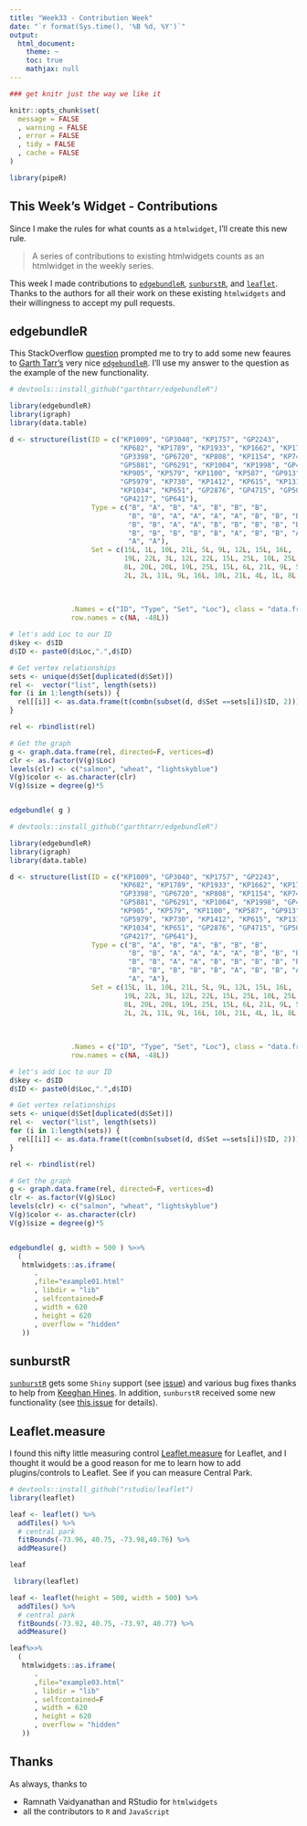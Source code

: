```yaml
---
title: "Week33 - Contribution Week"
date: "`r format(Sys.time(), '%B %d, %Y')`"
output:
  html_document:
    theme: ~
    toc: true
    mathjax: null
---
```


```r
### get knitr just the way we like it

knitr::opts_chunk$set(
  message = FALSE
  , warning = FALSE
  , error = FALSE
  , tidy = FALSE
  , cache = FALSE
)

library(pipeR)

```

## This Week's Widget - Contributions

Since I make the rules for what counts as a `htmlwidget`, I'll create this new rule.

<blockquote>
A series of contributions to existing htmlwidgets counts as an htmlwidget in the weekly series.
</blockquote>

This week I made contributions to [`edgebundleR`](https://github.com/garthtarr/edgebundleR), [`sunburstR`](https://github.com/timelyportfolio/sunburstR), and [`leaflet`](https://github.com/rstudio/leaflet).  Thanks to the authors for all their work on these existing `htmlwidgets` and their willingness to accept my pull requests.

## edgebundleR

This StackOverflow [question](http://stackoverflow.com/questions/30708674/network-chord-diagram-woes-in-r/32260962#32260962) prompted me to try to add some new feaures to [Garth Tarr's](https://github.com/garthtarr) very nice [`edgebundleR`](https://github.com/garthtarr/edgebundleR).  I'll use my answer to the question as the example of the new functionality.

```r
# devtools::install_github("garthtarr/edgebundleR")

library(edgebundleR)
library(igraph)
library(data.table)

d <- structure(list(ID = c("KP1009", "GP3040", "KP1757", "GP2243", 
                           "KP682", "KP1789", "KP1933", "KP1662", "KP1718", "GP3339", "GP4007", 
                           "GP3398", "GP6720", "KP808", "KP1154", "KP748", "GP4263", "GP1132", 
                           "GP5881", "GP6291", "KP1004", "KP1998", "GP4123", "GP5930", "KP1070", 
                           "KP905", "KP579", "KP1100", "KP587", "GP913", "GP4864", "KP1513", 
                           "GP5979", "KP730", "KP1412", "KP615", "KP1315", "KP993", "GP1521", 
                           "KP1034", "KP651", "GP2876", "GP4715", "GP5056", "GP555", "GP408", 
                           "GP4217", "GP641"),
                    Type = c("B", "A", "B", "A", "B", "B", "B", 
                             "B", "B", "A", "A", "A", "A", "B", "B", "B", "A", "A", "A", "A", 
                             "B", "B", "A", "A", "B", "B", "B", "B", "B", "A", "A", "B", "A", 
                             "B", "B", "B", "B", "B", "A", "B", "B", "A", "A", "A", "A", "A", 
                             "A", "A"),
                    Set = c(15L, 1L, 10L, 21L, 5L, 9L, 12L, 15L, 16L, 
                            19L, 22L, 3L, 12L, 22L, 15L, 25L, 10L, 25L, 12L, 3L, 10L, 8L, 
                            8L, 20L, 20L, 19L, 25L, 15L, 6L, 21L, 9L, 5L, 24L, 9L, 20L, 5L, 
                            2L, 2L, 11L, 9L, 16L, 10L, 21L, 4L, 1L, 8L, 5L, 11L), Loc = c(3L, 
                                                                                          2L, 3L, 1L, 3L, 3L, 3L, 1L, 2L, 1L, 3L, 1L, 1L, 2L, 2L, 1L, 3L, 
                                                                                          2L, 2L, 2L, 3L, 2L, 3L, 2L, 1L, 3L, 3L, 3L, 2L, 3L, 1L, 3L, 3L, 
                                                                                          1L, 3L, 2L, 3L, 1L, 1L, 1L, 2L, 3L, 3L, 3L, 2L, 2L, 3L, 3L)),
               .Names = c("ID", "Type", "Set", "Loc"), class = "data.frame",
               row.names = c(NA, -48L))

# let's add Loc to our ID
d$key <- d$ID
d$ID <- paste0(d$Loc,".",d$ID)

# Get vertex relationships
sets <- unique(d$Set[duplicated(d$Set)])
rel <-  vector("list", length(sets))
for (i in 1:length(sets)) {
  rel[[i]] <- as.data.frame(t(combn(subset(d, d$Set ==sets[i])$ID, 2)))
}

rel <- rbindlist(rel)

# Get the graph
g <- graph.data.frame(rel, directed=F, vertices=d)
clr <- as.factor(V(g)$Loc)
levels(clr) <- c("salmon", "wheat", "lightskyblue")
V(g)$color <- as.character(clr)
V(g)$size = degree(g)*5


edgebundle( g )
```

```r
# devtools::install_github("garthtarr/edgebundleR")

library(edgebundleR)
library(igraph)
library(data.table)

d <- structure(list(ID = c("KP1009", "GP3040", "KP1757", "GP2243", 
                           "KP682", "KP1789", "KP1933", "KP1662", "KP1718", "GP3339", "GP4007", 
                           "GP3398", "GP6720", "KP808", "KP1154", "KP748", "GP4263", "GP1132", 
                           "GP5881", "GP6291", "KP1004", "KP1998", "GP4123", "GP5930", "KP1070", 
                           "KP905", "KP579", "KP1100", "KP587", "GP913", "GP4864", "KP1513", 
                           "GP5979", "KP730", "KP1412", "KP615", "KP1315", "KP993", "GP1521", 
                           "KP1034", "KP651", "GP2876", "GP4715", "GP5056", "GP555", "GP408", 
                           "GP4217", "GP641"),
                    Type = c("B", "A", "B", "A", "B", "B", "B", 
                             "B", "B", "A", "A", "A", "A", "B", "B", "B", "A", "A", "A", "A", 
                             "B", "B", "A", "A", "B", "B", "B", "B", "B", "A", "A", "B", "A", 
                             "B", "B", "B", "B", "B", "A", "B", "B", "A", "A", "A", "A", "A", 
                             "A", "A"),
                    Set = c(15L, 1L, 10L, 21L, 5L, 9L, 12L, 15L, 16L, 
                            19L, 22L, 3L, 12L, 22L, 15L, 25L, 10L, 25L, 12L, 3L, 10L, 8L, 
                            8L, 20L, 20L, 19L, 25L, 15L, 6L, 21L, 9L, 5L, 24L, 9L, 20L, 5L, 
                            2L, 2L, 11L, 9L, 16L, 10L, 21L, 4L, 1L, 8L, 5L, 11L), Loc = c(3L, 
                                                                                          2L, 3L, 1L, 3L, 3L, 3L, 1L, 2L, 1L, 3L, 1L, 1L, 2L, 2L, 1L, 3L, 
                                                                                          2L, 2L, 2L, 3L, 2L, 3L, 2L, 1L, 3L, 3L, 3L, 2L, 3L, 1L, 3L, 3L, 
                                                                                          1L, 3L, 2L, 3L, 1L, 1L, 1L, 2L, 3L, 3L, 3L, 2L, 2L, 3L, 3L)),
               .Names = c("ID", "Type", "Set", "Loc"), class = "data.frame",
               row.names = c(NA, -48L))

# let's add Loc to our ID
d$key <- d$ID
d$ID <- paste0(d$Loc,".",d$ID)

# Get vertex relationships
sets <- unique(d$Set[duplicated(d$Set)])
rel <-  vector("list", length(sets))
for (i in 1:length(sets)) {
  rel[[i]] <- as.data.frame(t(combn(subset(d, d$Set ==sets[i])$ID, 2)))
}

rel <- rbindlist(rel)

# Get the graph
g <- graph.data.frame(rel, directed=F, vertices=d)
clr <- as.factor(V(g)$Loc)
levels(clr) <- c("salmon", "wheat", "lightskyblue")
V(g)$color <- as.character(clr)
V(g)$size = degree(g)*5


edgebundle( g, width = 500 ) %>>%
  (
   htmlwidgets::as.iframe(
      .
      ,file="example01.html"
      , libdir = "lib"
      , selfcontained=F
      , width = 620
      , height = 620
      , overflow = "hidden"
   ))
```


## sunburstR

[`sunburstR`](https://github.com/timelyportfolio/sunburstR) gets some `Shiny` support (see [issue](https://github.com/timelyportfolio/sunburstR/issues/3)) and various bug fixes thanks to help from [Keeghan Hines](https://github.com/keeganhines).  In addition, `sunburstR` received some new functionality (see [this issue](https://github.com/timelyportfolio/sunburstR/issues/2) for details).

## Leaflet.measure

I found this nifty little measuring control [Leaflet.measure](https://github.com/ljagis/leaflet-measure) for Leaflet, and I thought it would be a good reason for me to learn how to add plugins/controls to Leaflet.  See if you can measure Central Park.


```r
# devtools::install_github("rstudio/leaflet")
library(leaflet)

leaf <- leaflet() %>%
  addTiles() %>%
  # central park
  fitBounds(-73.96, 40.75, -73.98,40.76) %>%
  addMeasure()

leaf
```

```r
 library(leaflet)

leaf <- leaflet(height = 500, width = 500) %>%
  addTiles() %>%
  # central park
  fitBounds(-73.92, 40.75, -73.97, 40.77) %>%
  addMeasure()

leaf%>>%
  (
   htmlwidgets::as.iframe(
      .
      ,file="example03.html"
      , libdir = "lib"
      , selfcontained=F
      , width = 620
      , height = 620
      , overflow = "hidden"
   ))
```


## Thanks

As always, thanks to 

- Ramnath Vaidyanathan and RStudio for `htmlwidgets`
- all the contributors to `R` and `JavaScript`

